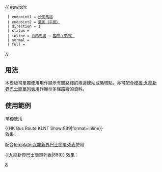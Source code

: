 {{ #switch: {{{format|}}}
  | endpoint1 = [[沙田馬場巴士總站|沙田馬場]]
  | endpoint2 = [[平田公共運輸交匯處|藍田（平田）]]
  | direction = 1
  | status = {{HK Bus Status|RS}}
  | inline = [[沙田馬場巴士總站|沙田馬場]] → [[平田公共運輸交匯處|藍田（平田）]]
  | normal =
  | full =
}}<noinclude>
==用法==
本模板可單獨使用用作顯示有關路綫的兩邊總站或循環點，亦可配合[[模板:九龍新界巴士簡單列表]]用作顯示多條路綫的資料。

==使用範例==
;單獨使用
<nowiki>{{HK Bus Route KLNT Show:889|format=inline}}</nowiki><br>
效果：{{HK Bus Route KLNT Show:889|format=inline}}

;配合[[template:九龍新界巴士簡單列表]]使用
<nowiki>{{九龍新界巴士簡單列表|889}}</nowiki>
效果：{{九龍新界巴士簡單列表|889}}
[[Category:九龍巴士路線模板|8]]</noinclude>